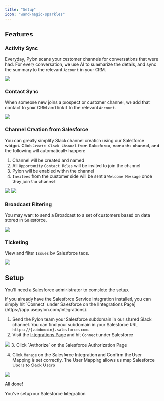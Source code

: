 ```yaml
---
title: "Setup"
icon: "wand-magic-sparkles"
---
```


## Features

### Activity Sync

Everyday, Pylon scans your customer channels for conversations that were had.
For every conversation, we use AI to summarize the details, and sync the summary
to the relevant `Account` in your CRM.

<Frame>
  <img src="/images/sfdc-activity.png" />
</Frame>

### Contact Sync

When someone new joins a prospect or customer channel, we add that contact to
your CRM and link it to the relevant `Account`.

<Frame>
  <img src="/images/sfdc-contact.png" />
</Frame>

### Channel Creation from Salesforce

You can greatly simplify Slack channel creation using our Salesforce widget.
Click `Create Slack Channel` from Salesforce, name the channel, and the
following will automatically happen:

1. Channel will be created and named
2. All `Opportunity` `Contact Roles` will be invited to join the channel
3. Pylon will be enabled within the channel
4. `Invitees` from the customer side will be sent a `Welcome Message` once they
   join the channel

<Frame>
  <img src="/images/sfdc-create-channel.png" />
</Frame>

<Frame>
  <img src="/images/sfdc-create-channel-2.png" />
</Frame>

### Broadcast Filtering

You may want to send a Broadcast to a set of customers based on data stored in
Salesforce.

<Frame>
  <img src="/images/sfdc-broadcast.png" />
</Frame>

### Ticketing

View and filter `Issues` by Salesforce tags.

<Frame>
  <img src="/images/sfdc-ticketing.png" />
</Frame>

## Setup

<Note>You'll need a Salesforce administrator to complete the setup.</Note>

<Tip>
  If you already have the Salesforce Service Integration installed, you can
  simply hit `Connect` under Salesforce on the [Integrations
  Page](https://app.usepylon.com/integrations).
</Tip>

1. Send the Pylon team your Salesforce subdomain in our shared Slack channel.
   You can find your subdomain in your Salesforce URL
   `https://{subdomain}.salesforce.com`.
2. Visit the [Integrations Page](https://app.usepylon.com/integrations) and hit
   `Connect` under Salesforce

<Frame>
  <img src="/images/sfdc-install.png" />
</Frame>
3. Click `Authorize` on the Salesforce Authorization Page

4. Click `Manage` on the Salesforce Integration and Confirm the User Mapping is
   set correctly. The User Mapping allows us map Salesforce Users to Slack Users

<Frame>
  <img src="/images/sfdc-user-mapping.png" />
</Frame>

All done!

<Check>You've setup our Salesforce Integration</Check>
